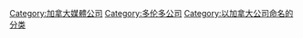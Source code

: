 {{catmore}}
[[Category:加拿大媒體公司|Category:加拿大媒體公司]]
[[Category:多伦多公司|Category:多伦多公司]]
[[Category:以加拿大公司命名的分类|Category:以加拿大公司命名的分类]]